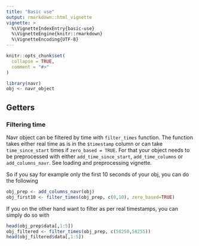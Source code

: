 ```yaml
---
title: "Basic use"
output: rmarkdown::html_vignette
vignette: >
  %\VignetteIndexEntry{basic-use}
  %\VignetteEngine{knitr::rmarkdown}
  %\VignetteEncoding{UTF-8}
---
```


```r
knitr::opts_chunk$set(
  collapse = TRUE,
  comment = "#>"
)
```

```r
library(navr)
obj <- navr_object
```

## Getters

### Filtering time
Navr object can be filtered by time with `filter_times` function. The function takes either real time as is in the `$timestamp` column or can take `time_since_start` times if `zero_based = TRUE`. For that your object needs to be preprocessed with either `add_time_since_start`, `add_time_columns` or `add_columns_navr`. See loading and preprocessing vignette.

So if you say for example only the first 10 seconds of your obj, you can do the following

```r
obj_prep <- add_columns_navr(obj)
obj_first10 <- filter_times(obj_prep, c(0,10), zero_based=TRUE)
```

If you on the other hand want to filter as per real timestamps, you can simply do so with

```r
head(obj_prep$data[,1:5])
obj_filtered <- filter_times(obj_prep, c(58250,58255))
head(obj_filtered$data[,1:5])
```
